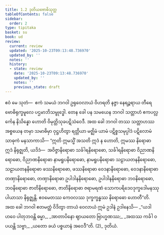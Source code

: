 ```yaml
---
title: 1.2 ဒုတိယဗောဓိသုတ္တ
tableOfContents: false
sidebar:
  order: 2
type: tipitaka
basket: su
book: ud
review:
  current: review
  updated: '2025-10-23T09:13:48.736970'
  updated_by: ''
  notes: ''
  history:
  - state: review
    date: '2025-10-23T09:13:48.736970'
    updated_by: ''
    notes: ''
    previous_state: draft
---
```



<ReviewStatus review={frontmatter.review} showDetails={true} />

<HypothesisAnnotation frontmatter={frontmatter} />

<DynamicBreadcrumb />

<Division number="2" book="ud" e="ch" v="18" p="78">

<Paragraph number="7" book="ud">
ဧဝံ မေ သုတံ—  ဧကံ သမယံ ဘဂဝါ ဥရုဝေလာယံ ဝိဟရတိ နဇ္ဇာ နေရဉ္ဇရာယ တီရေ ဗောဓိရုက္ခမူလေ ပဌမာဘိသမ္ဗုဒ္ဓေါ. တေန ခေါ ပန သမယေန ဘဂဝါ သတ္တာဟံ ဧကပလ္လင်္ကေန နိသိန္နော ဟောတိ ဝိမုတ္တိသုခပဋိသံဝေဒီ. အထ ခေါ ဘဂဝါ တဿ သတ္တာဟဿ အစ္စယေန တမှာ သမာဓိမှာ ဝုဋ္ဌဟိတွာ ရတ္တိယာ မဇ္ဈိမံ ယာမံ ပဋိစ္စသမုပ္ပါဒံ ပဋိလောမံ သာဓုကံ မနသာကာသိ—
</Paragraph>

<Paragraph number="8" book="ud">
“ဣတိ ဣမသ္မိံ အသတိ ဣဒံ န ဟောတိ, ဣမဿ နိရောဓာ ဣဒံ နိရုဇ္ဈတိ, ယဒိဒံ—  အဝိဇ္ဇာနိရောဓာ သင်္ခါရနိရောဓော, သင်္ခါရနိရောဓာ ဝိညာဏနိရောဓော, ဝိညာဏနိရောဓာ နာမရူပနိရောဓော, နာမရူပနိရောဓာ သဠာယတနနိရောဓော, သဠာယတနနိရောဓာ ဖဿနိရောဓော, ဖဿနိရောဓာ ဝေဒနာနိရောဓော, ဝေဒနာနိရောဓာ တဏှာနိရောဓော, တဏှာနိရောဓာ ဥပါဒါနနိရောဓော, ဥပါဒါနနိရောဓာ ဘဝနိရောဓော, ဘဝနိရောဓာ ဇာတိနိရောဓော, ဇာတိနိရောဓာ ဇရာမရဏံ သောကပရိဒေဝဒုက္ခဒေါမနဿုပါယာသာ နိရုဇ္ဈန္တိ. ဧဝမေတဿ ကေဝလဿ ဒုက္ခက္ခန္ဓဿ နိရောဓော ဟောတီ”တိ.
</Paragraph>

<Paragraph number="9" book="ud">
အထ ခေါ ဘဂဝါ ဧတမတ္ထံ ဝိဒိတွာ တာယံ ဝေလာယံ ဣမံ ဥဒါနံ ဥဒါနေသိ—
</Paragraph>

<Paragraph number="10" type="verses" book="ud">
_“ယဒါ ဟဝေ ပါတုဘဝန္တိ ဓမ္မာ,_  
_အာတာပိနော ဈာယတော ဗြာဟ္မဏဿ;_  
_အထဿ ကင်္ခါ ဝပယန္တိ သဗ္ဗာ,_  
_ယတော ခယံ ပစ္စယာနံ အဝေဒီ”တိ. (2)_  


</Paragraph>
</Division>

<Paragraph number="11" type="center" book="ud">
ဒုတိယံ.
</Paragraph>
